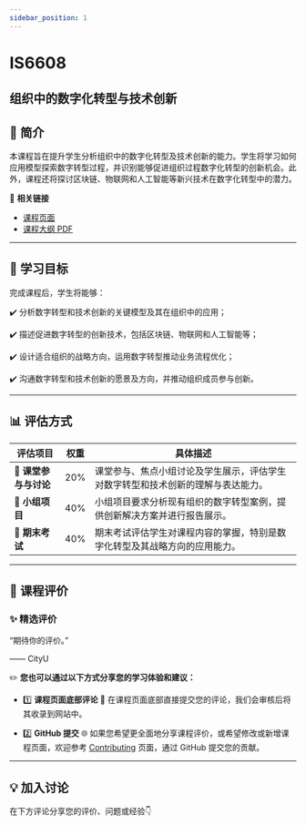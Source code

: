 ```yaml
---
sidebar_position: 1
---
```


# IS6608
## 组织中的数字化转型与技术创新

## **📘 简介**
本课程旨在提升学生分析组织中的数字化转型及技术创新的能力。学生将学习如何应用模型探索数字转型过程，并识别能够促进组织过程数字化转型的创新机会。此外，课程还将探讨区块链、物联网和人工智能等新兴技术在数字化转型中的潜力。

🔗 **相关链接**
- [课程页面](https://www.cityu.edu.hk/catalogue/pg/202425/course/IS6608.htm)
- [课程大纲 PDF](https://www.cityu.edu.hk/catalogue/pg/202425/course/IS6608.pdf)

---

## **🎯 学习目标**

完成课程后，学生将能够：

✔️ 分析数字转型和技术创新的关键模型及其在组织中的应用；

✔️ 描述促进数字转型的创新技术，包括区块链、物联网和人工智能等；

✔️ 设计适合组织的战略方向，运用数字转型推动业务流程优化；

✔️ 沟通数字转型和技术创新的愿景及方向，并推动组织成员参与创新。

---

## **📊 评估方式**

| **评估项目**          | **权重** | **具体描述**                                                                                       |
|----------------------|---------|---------------------------------------------------------------------------------------------------|
| **📄 课堂参与与讨论** | 20%     | 课堂参与、焦点小组讨论及学生展示，评估学生对数字转型和技术创新的理解与表达能力。               |
| **📄 小组项目**       | 40%     | 小组项目要求分析现有组织的数字转型案例，提供创新解决方案并进行报告展示。                      |
| **📝 期末考试**       | 40%     | 期末考试评估学生对课程内容的掌握，特别是数字化转型及其战略方向的应用能力。                    |

---

## **💬 课程评价**

### ✨ **精选评价**
<div className={commentStyles.commentBox}>
    <p className={commentStyles.commentText}>
        “期待你的评价。”
    </p>
    <p className={commentStyles.commentAuthor}>—— CityU</p>
</div>

✏️ **您也可以通过以下方式分享您的学习体验和建议：**

- 1️⃣ **课程页面底部评论**
💬 在课程页面底部直接提交您的评论，我们会审核后将其收录到网站中。

- 2️⃣ **GitHub 提交**
🌐 如果您希望更全面地分享课程评价，或希望修改或新增课程页面，欢迎参考 [Contributing](/contributing) 页面，通过 GitHub 提交您的贡献。


---

## **💡 加入讨论**

在下方评论分享您的评价、问题或经验👇
<Utterances />
